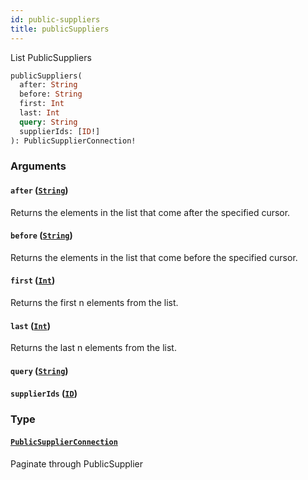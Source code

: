 ```yaml
---
id: public-suppliers
title: publicSuppliers
---
```



List PublicSuppliers


```graphql
publicSuppliers(
  after: String
  before: String
  first: Int
  last: Int
  query: String
  supplierIds: [ID!]
): PublicSupplierConnection!

```


### Arguments

#### `after` ([`String`](/developers/supplier-apis/supply-api/graphql/reference/scalars/string))

Returns the elements in the list that come after the specified cursor.


#### `before` ([`String`](/developers/supplier-apis/supply-api/graphql/reference/scalars/string))

Returns the elements in the list that come before the specified cursor.


#### `first` ([`Int`](/developers/supplier-apis/supply-api/graphql/reference/scalars/int))

Returns the first n elements from the list.


#### `last` ([`Int`](/developers/supplier-apis/supply-api/graphql/reference/scalars/int))

Returns the last n elements from the list.


#### `query` ([`String`](/developers/supplier-apis/supply-api/graphql/reference/scalars/string))




#### `supplierIds` ([`ID`](/developers/supplier-apis/supply-api/graphql/reference/scalars/id))




### Type

#### [`PublicSupplierConnection`](/developers/supplier-apis/supply-api/graphql/reference/objects/public-supplier-connection) 

Paginate through PublicSupplier





